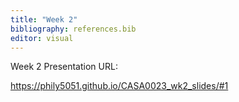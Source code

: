 ```yaml
---
title: "Week 2"
bibliography: references.bib
editor: visual
---
```


Week 2 Presentation URL:

<https://phily5051.github.io/CASA0023_wk2_slides/#1>

